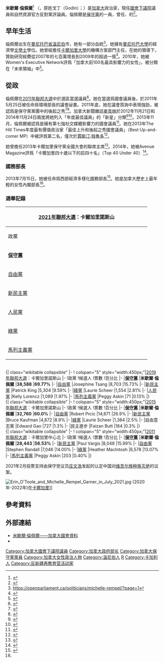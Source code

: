 {{Infobox officeholder
| honorific-prefix = 
| name               = 米歇爾·倫佩爾
| native_name        = <small>[[w:en:The_Honourable|The Honourable]]</small><br>Michelle Rempel
| native_name_lang   = en
| honorific-suffix = [[w:en:The_Honourable|閣下]]<br>[[加拿大樞密院|PC]] [[加拿大國會下議院|MP]]
| image              = Michelle Rempel Garner - Member of Parliament.jpg
| imagesize          = 
| caption            = 
| office = [[影子內閣|影子]]{{le|自然資源部長|Minister of Natural Resources}}
| leader = [[艾林·奧圖爾|艾林·奧圖爾]]<br/>{{le|甘蒂絲·伯根|Candice Bergen (politician)}}（臨時）
| term_start = 2021年11月9日
| term_end = 
| predecessor = Greg McLean
| successor = 
|order1        = 
| office1 = [[影子內閣|影子]]{{le|衛生部長|Minister of Health (Canada)}}
| leader1 = [[艾林·奧圖爾|艾林·奧圖爾]]
| term_start1 = 2020年9月8日
| term_end1 = 2021年11月9日
| predecessor1 = Matt Jeneroux
| successor1 = Luc Berthold
|order2     = 
|riding2       ={{le|卡爾加里諾斯山|Calgary Nose Hill}}
| parliament2=加拿大國會下議院
|term_start2   = 2015年10月19日
|term_end2     = 
|predecessor2  = 新選區 
|successor2    = 
|order3        =
|riding3       = {{le|卡爾加里中心北|Calgary Centre-North}}
| parliament3=加拿大國會下議院
|term_start3   =  2011年5月2日
|term_end3     = 2015年10月19日
|predecessor3  = Jim Prentice
|successor3    = 選區廢除
|order4        =
|office4       = {{le|國務部長 (加拿大)|Minister of State (Canada)|國務部長}}（{{le|西部經濟多樣化加拿大|Western Economic Diversification Canada|西部經濟多樣化}}）
| primeminister4= [[史蒂芬·哈珀|史蒂芬·哈珀]]
|term_start4   = 2013年7月15日
|term_end4     = 2015年11月4日
|predecessor4  = Lynne Yelich
|successor4    = 
|order5        =
|office5       = 
|term_start5   = 
|term_end5     = 
|predecessor5  = 
|successor5    = 
|order6        = 
|office6       = 
|term_start6   = 
|term_end6     = 
|predecessor6  = 
|successor6    = 
|order7        = 
|office7       = 
|term_start7   = 
|term_end7     = 
|predecessor7  = 
|successor7    = 
|order8        = 
|office8       = 
|term_start8   = 
|term_end8     = 
|predecessor8  = 
| birthname          = 米歇爾·戈丁（Michelle Godin）
| birth_date= {{birth date and age|1980|2|14}}
| birth_place= [[曼尼托巴省|曼尼托巴省]][[溫尼伯|溫尼伯]]
| death_date         = 
| death_place        = 
| restingplace       = 
| restingplacecoordinates = 
| nationality        = 
| party              = [[加拿大保守黨|加拿大保守黨]]
| otherparty         = 
| spouse             = 傑森·倫佩爾（Jason Rempel）
| partner            = 
| relations          = 
| children           = 
| parents            = 
| residence          = [[阿爾伯塔省|阿爾伯塔省]][[卡爾加里|卡爾加里]]
| alma_mater         = [[曼尼托巴大學|曼尼托巴大學]] (文學士)
| occupation         = 
| profession         = [[行政管理|行政管理]]、加拿大國會下議院議員
| cabinet            = 
| committees         = 
| portfolio          = 
| religion           = 
| signature          = 
| signature_alt      = 
| website            = 
| footnotes          = 
}}

'''米歇爾·倫佩爾'''<ref>{{cite web|title=加拿大新一届内阁成员名单|url=http://www.canadainternational.gc.ca/china-chine/assets/office_docs/CABINET2013.doc|website=Canada International|publisher=加拿大外交事務和國際貿易部|accessdate=2015-10-23}}</ref> {{post-nominals|Country=CAN|PC|MP}}（{{lang-en|Michelle Rempel}}，原姓戈丁（Godin）；{{bd|1980年|2月14日|catIdx=Rempel, Michelle}}）是[[加拿大|加拿大]]政治家，現任[[加拿大國會下議院|國會下議院]]議員和自然資源官方反對黨評論員。倫佩爾是[[加拿大保守黨|保守黨]]的一員，曾任{{le|西部經濟多樣化加拿大|Western Economic Diversification Canada|西部經濟多樣化}}{{le|國務部長 (加拿大)|Minister of State (Canada)|國務部長}}、{{le|環境部長 (加拿大)|Minister of the Environment (Canada)|環境部長}}的{{le|議會祕書|Parliamentary Secretary}}<ref name="about">{{cite web |title=About Michelle |url=http://www.michellerempel.ca/about/about-michelle/about-michelle |publisher=Michellerempel.ca |accessdate=10 December 2011 |deadurl=yes |archiveurl=https://archive.is/20130120204928/http://www.michellerempel.ca/about/about-michelle/about-michelle |archivedate=2013年1月20日 }}</ref>。

== 早年生活 ==
倫佩爾出生在[[曼尼托巴省|曼尼托巴省]][[溫尼伯|溫尼伯]]市，她有一部分{{le|法裔曼尼托巴人|Franco-Manitoban}}血統<ref>https://openparliament.ca/politicians/michelle-rempel/?page=1</ref>。她擁有[[曼尼托巴大學|曼尼托巴大學]]的經濟學[[文學士|文學士]]學位。她曾經擔任[[卡爾加里大學|卡爾加里大學]]的機構方案部門主任，在她的領導下，贊助研究經費從2007年的七百萬增長到2009年的超過一億<ref>{{cite news |author=National Post |title=WXN's 2010 Award Winners |url=http://www.financialpost.com/executive/women/wxn/detail.html?id=217 |accessdate=2 March 2015}}</ref>。2010年，她被Women's Executive Network評爲「加拿大前100名最具影響力的女性」，被分類在「未來領袖」中<ref>{{cite news |author=Women's Executive Network |title=Previous Winners — Canada's Top 100 Most Powerful Women |url=http://www.top100women.ca/?w=winners/ |accessdate=12 October 2012}}</ref>。

== 從政 ==
倫佩爾在[[2011年加拿大國會下議院選舉|2011年聯邦大選]]中於{{le|卡爾加里中心北|Calgary Centre-North}}選區當選議員<ref>{{cite news |title=Michelle Rempel elected in Calgary Centre-North; Harper re-elected |url=http://www.globaltvcalgary.com/michelle+rempel+elected+in+calgary+centre-north+harper+re-elected/283264/story.html |accessdate=10 December 2011 |publisher=[[CICT-DT|Global Calgary]] |date=2 May 2011}}</ref>。她在當選爲國會議員後，於2011年5月25日被任命爲環境部長的議會祕書。2011年底，她在議會質詢中表現強勁，被認爲是保守黨黨團中的後起之秀<ref>{{cite news |title=The Commons: The tiny, perfect Conservative |url=http://www2.macleans.ca/2011/12/08/the-commons-the-tiny-perfect-conservative/ |accessdate=10 December 2011 |newspaper=[[Maclean's|Maclean's Magazine]] |date=8 December 2011 |archive-url=https://web.archive.org/web/20131203005934/http://www2.macleans.ca/2011/12/08/the-commons-the-tiny-perfect-conservative/ |archive-date=2013-12-03 |dead-url=yes }}</ref><ref>{{cite news |author=[[Jane_Taber|Taber, Jane]] |title=Confident rookie MP one of a new breed of Tory women |url=http://www.theglobeandmail.com/news/politics/ottawa-notebook/confident-rookie-mp-one-of-a-new-breed-of-tory-women/article2266600/ |accessdate=10 December 2011 |newspaper=[[The_Globe_and_Mail|The Globe and Mail]] |date=9 December 2011}}</ref>。加拿大新聞雜誌[[麥克林|麥克林]]於2012年11月21日和2014年11月24日兩度將她列入「年度最佳議員」的「新星」分類<ref>{{cite news |title=Parliamentarians of the Year 2012 — Michelle Rempel, rising star |url=http://www2.macleans.ca/2012/11/21/parliamentarians-of-the-year-2012-michelle-rempel-rising-star/ |accessdate=29 November 2012 |newspaper=Maclean's Magazine |date=21 November 2012 |archive-url=https://web.archive.org/web/20140103235418/http://www2.macleans.ca/2012/11/21/parliamentarians-of-the-year-2012-michelle-rempel-rising-star/ |archive-date=2014-01-03 |dead-url=yes }}</ref><ref>{{cite news |title=Parliamentarians of the Year 2014 — Michelle Rempel, rising star |url=http://www.macleans.ca/politics/ottawa/2014-parliamentarians-of-the-year/ |accessdate=24 November 2014 |newspaper=Maclean's Magazine |archive-date=2015-06-06 |archive-url=https://web.archive.org/web/20150606141204/http://www.macleans.ca/politics/ottawa/2014-parliamentarians-of-the-year/ |dead-url=no }}</ref>。2013年11月，倫佩爾被認爲是擁有第七強社交媒體影響力的國會議員<ref>{{cite news |title=Twitter on the Hill: Jason Kenney, Paul Wells the top influencers so far |url=http://www.mediamiser.com/2013/11/20/twitter-hill-jason-kenney-paul-wells-top-influencers-far/ |accessdate=29 November 2013 |date=20 November 2013 |archive-url=https://web.archive.org/web/20141129091355/http://www.mediamiser.com/2013/11/20/twitter-hill-jason-kenney-paul-wells-top-influencers-far/ |archive-date=2014-11-29 |dead-url=yes }}</ref>。她在2013年The Hill Times年度最有價值政治家「最佳上升和後起之秀國會議員」（Best Up-and-comer MP）中被評爲第二名，僅次於[[賈斯汀·特魯多|賈斯汀·特魯多]]<ref>{{cite news |title=National News: Elizabeth May named one of Canada’s Top 3 Most Valuable MPs for 2013 |url=http://www.northumberlandview.ca/index.php?module=news&type=user&func=display&sid=25982#.Ur9KIPRDsrU |accessdate=28 December 2012 |newspaper=Northumberland View |date=16 December 2013}}</ref>。

她曾擔任2013年卡爾加里保守黨全國大會的聯席主席<ref>{{cite news |title=Tory convention energizes Conservative core for 2015 campaign |url=http://www.calgarysun.com/2013/11/02/tory-convention-energizes-conservative-core-for-2015-campaign |accessdate=4 March 2015 |newspaper=Calgary Sun |date=2 November 2013}}</ref>。2014年，她被Avenue Magazine評爲「卡爾加里四十歲以下的前四十名」（Top 40 Under 40）<ref name="AvenueCalgary">{{cite news |title=Michelle Rempel Top 40 under 40|url=http://www.avenuecalgary.com/Top-40-Under-40/Michelle-Rempel/ |accessdate=3 November 2014 |newspaper=Avenue Magazine |date=3 November 2014}}</ref>。

=== 國務部長 ===
2013年7月15日，她被任命爲西部經濟多樣化國務部長<ref>{{cite web|url=http://www.pm.gc.ca/eng/bio.asp?id=112|title=The Honourable Michelle Rempel|deadurl=yes|archiveurl=https://web.archive.org/web/20131002083048/http://www.pm.gc.ca/eng/bio.asp?id=112|archivedate=2013-10-02}}</ref>。她是加拿大歷史上最年輕的女性內閣部長<ref name="AvenueCalgary"/>。

=== 選舉記錄 ===
{| class="wikitable collapsible"
|-
! colspan="5" style="width:450px;"|[[2021年加拿大聯邦大選|2021年聯邦大選]]：卡爾加里諾斯山
|-
!政黨
!候選人
!票數
!百分比
|-
|[[加拿大保守黨|'''保守黨''']]
|'''米歇爾·倫佩爾'''
|'''28,001'''
|'''55.56%'''
|-
|[[加拿大自由党|自由黨]]
|Josephine Tsang
|10,311
|20.46%
|-
|[[新民主党_(加拿大)|新民主黨]]
|Khalis Ahmed
|8.500
|16.87%
|-
|[[加拿大人民黨|人民黨]]
|Kyle Scott
|2,324
|4.61%
|-
|[[加拿大綠黨|綠黨]]
|Judson Hansell
|636
|1.26%
|-
|[[加拿大共產黨（馬列）|馬列主義黨]]
|Peggy Askin
|105
|0.21%
|}
<br>
{| class="wikitable collapsible"
|-
! colspan="5" style="width:450px;"|[[2019年加拿大聯邦大選|2019年聯邦大選]]：卡爾加里諾斯山
|-
!政黨
!候選人
!票數
!百分比
|-
|[[加拿大保守黨|'''保守黨''']]
|'''米歇爾·倫佩爾'''
|'''38,588'''
|'''69.77%'''
|-
|[[加拿大自由党|自由黨]]
|Josephine Tsang
|8,703
|15.73%
|-
|[[新民主党_(加拿大)|新民主黨]]
|Patrick King
|5,304
|9.59%
|-
|[[加拿大綠黨|綠黨]]
|Laurie Scheer
|1,554
|2.81%
|-
|[[加拿大人民黨|人民黨]]
|Kelly Lorencz
|1,089
|1.97%
|-
|[[加拿大共產黨（馬列）|馬列主義黨]]
|Peggy Askin
|71
|0.13%
|}
<br>
{| class="wikitable collapsible"
|-
! colspan="5" style="width:450px;"|[[2015年加拿大國會下議院選舉|2015年聯邦大選]]：卡爾加里諾斯山
|-
!政黨
!候選人
!票數
!百分比
|-
|[[加拿大保守黨|'''保守黨''']]
|'''米歇爾·倫佩爾'''
|'''32,760'''
|'''60.0%'''
|-
|[[加拿大自由党|自由黨]]
|Robert Prcic
|14,671
|26.9%
|-
|[[新民主党_(加拿大)|新民主黨]]
|Bruce Kaufman
|4,872
|8.9%
|-
|[[加拿大綠黨|綠黨]]
|Laurie Scheer
|1,384
|2.5%
|-
|自由意志黨
|Edward Gao
|727
|1.3%
|-
|民主進步
|Faizan Butt
|184
|0.3%
|}
<br>
{| class="wikitable collapsible"
|-
! colspan="5" style="width:450px;"|[[2011年加拿大國會下議院選舉|2011年聯邦大選]]：卡爾加里中心北
|-
!政黨
!候選人
!票數
!百分比
|-
|[[加拿大保守黨|'''保守黨''']]
|'''米歇爾·倫佩爾'''
|'''28,443'''
|'''56.53%'''
|-
|[[新民主党_(加拿大)|新民主黨]]
|Paul Vargis
|8,048
|15.99%
|-
|[[加拿大自由党|自由黨]]
|Stephen Randall
|7,046
|14.00%
|-
|[[加拿大綠黨|綠黨]]
|Heather MacIntosh
|6,578
|13.07%
|-
|[[加拿大共產黨（馬列）|馬列主義黨]]
|Peggy Askin
|203
|0.40%
|}

2021年2月投票支持由保守党议员[[庄文浩|庄文浩]]发起的认定中国对[[维吾尔族种族灭绝|维吾尔族种族灭绝]]的议案。

[[File:Erin_O'Toole_and_Michelle_Rempel_Garner_in_July_2021.jpg|thumb]] (2020年-2022年)在[[卡爾加里|卡爾加里]]]]

== 參考資料 ==
{{Reflist|2}}

== 外部連結 == 
{{Commons category|Michelle Rempel}}
*[http://www.parl.gc.ca/parlinfo/Files/Parliamentarian.aspx?Item=9225dd6b-e672-44d5-8bb7-c634b7e72f2e&Language=E&Section=ALL 米歇爾·倫佩爾——加拿大國會資料]
*{{Twitter |id=michellerempel |name=MichelleRempel}}

[[Category:加拿大國會下議院議員|Category:加拿大國會下議院議員]]
[[Category:加拿大政府部长|Category:加拿大政府部长]]
[[Category:加拿大保守黨黨員|Category:加拿大保守黨黨員]]
[[Category:加拿大女性政治人物|Category:加拿大女性政治人物]]
[[Category:溫尼伯人|Category:溫尼伯人]]
[[Category:曼尼托巴大學校友|R]]
[[Category:卡加利人|Category:卡加利人]]
[[Category:反新疆再教育营活动家|Category:反新疆再教育营活动家]]